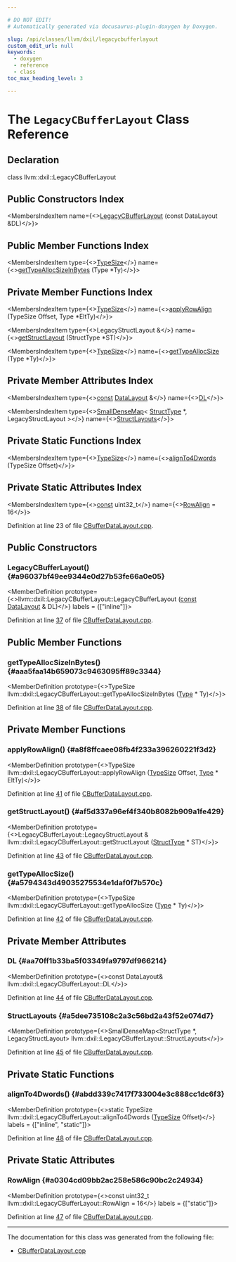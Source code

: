 ```yaml
---

# DO NOT EDIT!
# Automatically generated via docusaurus-plugin-doxygen by Doxygen.

slug: /api/classes/llvm/dxil/legacycbufferlayout
custom_edit_url: null
keywords:
  - doxygen
  - reference
  - class
toc_max_heading_level: 3

---
```





# The `LegacyCBufferLayout` Class Reference

<DoxygenPage pluginConfig={pluginConfig}>



## Declaration

<CodeBlock>class llvm::dxil::LegacyCBufferLayout</CodeBlock>

## Public Constructors Index

<MembersIndex>

<MembersIndexItem
  name={<><a href="#a96037bf49ee9344e0d27b53fe66a0e05">LegacyCBufferLayout</a> (const DataLayout &amp;DL)</>}>
</MembersIndexItem>

</MembersIndex>

## Public Member Functions Index

<MembersIndex>

<MembersIndexItem
  type={<><a href="/docs/api/classes/llvm/typesize">TypeSize</a></>}
  name={<><a href="#aaa5faa14b659073c9463095ff89c3344">getTypeAllocSizeInBytes</a> (Type &#42;Ty)</>}>
</MembersIndexItem>

</MembersIndex>

## Private Member Functions Index

<MembersIndex>

<MembersIndexItem
  type={<><a href="/docs/api/classes/llvm/typesize">TypeSize</a></>}
  name={<><a href="#a8f8ffcaee08fb4f233a396260221f3d2">applyRowAlign</a> (TypeSize Offset, Type &#42;EltTy)</>}>
</MembersIndexItem>

<MembersIndexItem
  type={<>LegacyStructLayout &amp;</>}
  name={<><a href="#af5d337a96ef4f340b8082b909a1fe429">getStructLayout</a> (StructType &#42;ST)</>}>
</MembersIndexItem>

<MembersIndexItem
  type={<><a href="/docs/api/classes/llvm/typesize">TypeSize</a></>}
  name={<><a href="#a5794343d49035275534e1daf0f7b570c">getTypeAllocSize</a> (Type &#42;Ty)</>}>
</MembersIndexItem>

</MembersIndex>

## Private Member Attributes Index

<MembersIndex>

<MembersIndexItem
  type={<><a href="/docs/api/files/lib/lib/target/lib/target/aarch64/aarch64promoteconstant-cpp/#a90f8350fecae261c25be85d38b451bff">const</a> <a href="/docs/api/classes/llvm/datalayout">DataLayout</a> &amp;</>}
  name={<><a href="#aa70ff1b33ba5f03349fa9797df966214">DL</a></>}>
</MembersIndexItem>

<MembersIndexItem
  type={<><a href="/docs/api/classes/llvm/smalldensemap">SmallDenseMap</a>&lt; <a href="/docs/api/classes/llvm/structtype">StructType</a> &#42;, LegacyStructLayout &gt;</>}
  name={<><a href="#a5dee735108c2a3c56bd2a43f52e074d7">StructLayouts</a></>}>
</MembersIndexItem>

</MembersIndex>

## Private Static Functions Index

<MembersIndex>

<MembersIndexItem
  type={<><a href="/docs/api/classes/llvm/typesize">TypeSize</a></>}
  name={<><a href="#abdd339c7417f733004e3c888cc1dc6f3">alignTo4Dwords</a> (TypeSize Offset)</>}>
</MembersIndexItem>

</MembersIndex>

## Private Static Attributes Index

<MembersIndex>

<MembersIndexItem
  type={<><a href="/docs/api/files/lib/lib/target/lib/target/aarch64/aarch64promoteconstant-cpp/#a90f8350fecae261c25be85d38b451bff">const</a> uint32&#95;t</>}
  name={<><a href="#a0304cd09bb2ac258e586c90bc2c24934">RowAlign</a> = 16</>}>
</MembersIndexItem>

</MembersIndex>


Definition at line 23 of file <a href="/docs/api/files/lib/lib/target/lib/target/directx/cbufferdatalayout-cpp">CBufferDataLayout.cpp</a>.

<SectionDefinition>

## Public Constructors

### LegacyCBufferLayout() {#a96037bf49ee9344e0d27b53fe66a0e05}

<MemberDefinition
  prototype={<>llvm::dxil::LegacyCBufferLayout::LegacyCBufferLayout (<a href="/docs/api/files/lib/lib/target/lib/target/aarch64/aarch64promoteconstant-cpp/#a90f8350fecae261c25be85d38b451bff">const</a> <a href="/docs/api/classes/llvm/datalayout">DataLayout</a> &amp; DL)</>}
  labels = {["inline"]}>

Definition at line <a href="/docs/api/files/lib/lib/target/lib/target/directx/cbufferdatalayout-cpp/#l00037">37</a> of file <a href="/docs/api/files/lib/lib/target/lib/target/directx/cbufferdatalayout-cpp">CBufferDataLayout.cpp</a>.
</MemberDefinition>

</SectionDefinition>

<SectionDefinition>

## Public Member Functions

### getTypeAllocSizeInBytes() {#aaa5faa14b659073c9463095ff89c3344}

<MemberDefinition
  prototype={<>TypeSize llvm::dxil::LegacyCBufferLayout::getTypeAllocSizeInBytes (<a href="/docs/api/classes/llvm/type">Type</a> &#42; Ty)</>}>

Definition at line <a href="/docs/api/files/lib/lib/target/lib/target/directx/cbufferdatalayout-cpp/#l00038">38</a> of file <a href="/docs/api/files/lib/lib/target/lib/target/directx/cbufferdatalayout-cpp">CBufferDataLayout.cpp</a>.
</MemberDefinition>

</SectionDefinition>

<SectionDefinition>

## Private Member Functions

### applyRowAlign() {#a8f8ffcaee08fb4f233a396260221f3d2}

<MemberDefinition
  prototype={<>TypeSize llvm::dxil::LegacyCBufferLayout::applyRowAlign (<a href="/docs/api/classes/llvm/typesize">TypeSize</a> Offset, <a href="/docs/api/classes/llvm/type">Type</a> &#42; EltTy)</>}>

Definition at line <a href="/docs/api/files/lib/lib/target/lib/target/directx/cbufferdatalayout-cpp/#l00041">41</a> of file <a href="/docs/api/files/lib/lib/target/lib/target/directx/cbufferdatalayout-cpp">CBufferDataLayout.cpp</a>.
</MemberDefinition>

### getStructLayout() {#af5d337a96ef4f340b8082b909a1fe429}

<MemberDefinition
  prototype={<>LegacyCBufferLayout::LegacyStructLayout &amp; llvm::dxil::LegacyCBufferLayout::getStructLayout (<a href="/docs/api/classes/llvm/structtype">StructType</a> &#42; ST)</>}>

Definition at line <a href="/docs/api/files/lib/lib/target/lib/target/directx/cbufferdatalayout-cpp/#l00043">43</a> of file <a href="/docs/api/files/lib/lib/target/lib/target/directx/cbufferdatalayout-cpp">CBufferDataLayout.cpp</a>.
</MemberDefinition>

### getTypeAllocSize() {#a5794343d49035275534e1daf0f7b570c}

<MemberDefinition
  prototype={<>TypeSize llvm::dxil::LegacyCBufferLayout::getTypeAllocSize (<a href="/docs/api/classes/llvm/type">Type</a> &#42; Ty)</>}>

Definition at line <a href="/docs/api/files/lib/lib/target/lib/target/directx/cbufferdatalayout-cpp/#l00042">42</a> of file <a href="/docs/api/files/lib/lib/target/lib/target/directx/cbufferdatalayout-cpp">CBufferDataLayout.cpp</a>.
</MemberDefinition>

</SectionDefinition>

<SectionDefinition>

## Private Member Attributes

### DL {#aa70ff1b33ba5f03349fa9797df966214}

<MemberDefinition
  prototype={<>const DataLayout&amp; llvm::dxil::LegacyCBufferLayout::DL</>}>

Definition at line <a href="/docs/api/files/lib/lib/target/lib/target/directx/cbufferdatalayout-cpp/#l00044">44</a> of file <a href="/docs/api/files/lib/lib/target/lib/target/directx/cbufferdatalayout-cpp">CBufferDataLayout.cpp</a>.
</MemberDefinition>

### StructLayouts {#a5dee735108c2a3c56bd2a43f52e074d7}

<MemberDefinition
  prototype={<>SmallDenseMap&lt;StructType &#42;, LegacyStructLayout&gt; llvm::dxil::LegacyCBufferLayout::StructLayouts</>}>

Definition at line <a href="/docs/api/files/lib/lib/target/lib/target/directx/cbufferdatalayout-cpp/#l00045">45</a> of file <a href="/docs/api/files/lib/lib/target/lib/target/directx/cbufferdatalayout-cpp">CBufferDataLayout.cpp</a>.
</MemberDefinition>

</SectionDefinition>

<SectionDefinition>

## Private Static Functions

### alignTo4Dwords() {#abdd339c7417f733004e3c888cc1dc6f3}

<MemberDefinition
  prototype={<>static TypeSize llvm::dxil::LegacyCBufferLayout::alignTo4Dwords (<a href="/docs/api/classes/llvm/typesize">TypeSize</a> Offset)</>}
  labels = {["inline", "static"]}>

Definition at line <a href="/docs/api/files/lib/lib/target/lib/target/directx/cbufferdatalayout-cpp/#l00048">48</a> of file <a href="/docs/api/files/lib/lib/target/lib/target/directx/cbufferdatalayout-cpp">CBufferDataLayout.cpp</a>.
</MemberDefinition>

</SectionDefinition>

<SectionDefinition>

## Private Static Attributes

### RowAlign {#a0304cd09bb2ac258e586c90bc2c24934}

<MemberDefinition
  prototype={<>const uint32&#95;t llvm::dxil::LegacyCBufferLayout::RowAlign = 16</>}
  labels = {["static"]}>

Definition at line <a href="/docs/api/files/lib/lib/target/lib/target/directx/cbufferdatalayout-cpp/#l00047">47</a> of file <a href="/docs/api/files/lib/lib/target/lib/target/directx/cbufferdatalayout-cpp">CBufferDataLayout.cpp</a>.
</MemberDefinition>

</SectionDefinition>

<hr/>

The documentation for this class was generated from the following file:

<ul>
<li><a href="/docs/api/files/lib/lib/target/lib/target/directx/cbufferdatalayout-cpp">CBufferDataLayout.cpp</a></li>
</ul>

</DoxygenPage>

